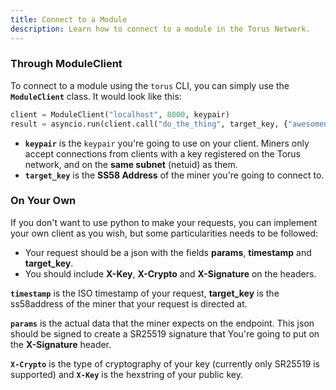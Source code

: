 ```yaml
---
title: Connect to a Module
description: Learn how to connect to a module in the Torus Network.
---
```


### Through ModuleClient

To connect to a module using the `torus` CLI, you can simply use the **`ModuleClient`** class. It would look like this:

```py
client = ModuleClient("localhost", 8000, keypair)
result = asyncio.run(client.call("do_the_thing", target_key, {"awesomeness": 45, "extra": "hi"}))
```

- **`keypair`** is the `keypair` you're going to use on your client.
  Miners only accept connections from clients with a key registered on the Torus network, and on the **same subnet** (netuid) as them.
- **`target_key`** is the **SS58 Address** of the miner you're going to connect to.

### On Your Own

If you don't want to use python to make your requests, you can implement your own client as you wish, but some
particularities needs to be followed:

- Your request should be a json with the fields **params**, **timestamp** and **target_key**.
- You should include **X-Key**, **X-Crypto** and **X-Signature** on the headers.

**`timestamp`** is the ISO timestamp of your request, **target_key** is the ss58address of the miner that your request is directed at.

**`params`** is the actual data that the miner expects on the endpoint. This json should be signed to create a SR25519 signature that
You're going to put on the **X-Signature** header.

**`X-Crypto`** is the type of cryptography of your key (currently only SR25519 is supported) and
**`X-Key`** is the hexstring of your public key.

